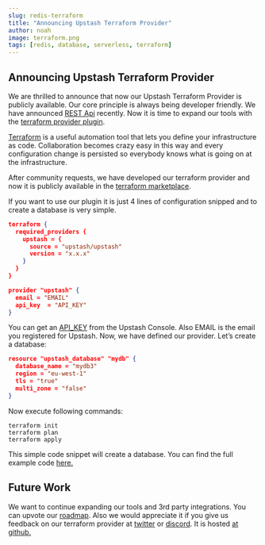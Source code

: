 ```yaml
---
slug: redis-terraform
title: "Announcing Upstash Terraform Provider"
author: noah
image: terraform.png
tags: [redis, database, serverless, terraform]
---
```


## Announcing Upstash Terraform Provider

We are thrilled to announce that now our Upstash Terraform Provider is publicly available. Our core principle is always being developer friendly. We have announced [REST Api](https://docs.upstash.com/features/restapi) recently. Now it is time to expand our tools with the [terraform provider plugin](https://github.com/upstash/terraform-provider-upstash).

[Terraform](https://www.terraform.io/) is a useful automation tool that lets you define your infrastructure as code. Collaboration becomes crazy easy in this way and every configuration change is persisted so everybody knows what is going on at the infrastructure.

After community requests, we have developed our terraform provider and now it is publicly available in the [terraform marketplace](https://registry.terraform.io/providers/upstash/upstash/latest).

If you want to use our plugin it is just 4 lines of configuration snipped and to create a database is very simple.

```json
terraform {
  required_providers {
    upstash = {
      source = "upstash/upstash"
      version = "x.x.x"
    }
  }
}

provider "upstash" {
  email = "EMAIL"
  api_key  = "API_KEY"
}

```

You can get an [API_KEY](https://docs.upstash.com/howto/developerapi) from the Upstash Console. Also EMAIL is the email you registered for Upstash. Now, we have defined our provider. Let’s create a database:

```json
resource "upstash_database" "mydb" {
  database_name = "mydb3"
  region = "eu-west-1"
  tls = "true"
  multi_zone = "false"
}
```

Now execute following commands:

```shell
terraform init
terraform plan
terraform apply
```

This simple code snippet will create a database. You can find the full example code [here.](https://github.com/upstash/terraform-provider-upstash/blob/master/examples/main.tf)

## Future Work

We want to continue expanding our tools and 3rd party integrations. You can upvote our [roadmap](https://roadmap.upstash.com/). Also we would appreciate it if you give us feedback on our terraform provider at [twitter](https://twitter.com) or [discord](https://discord.com/invite/w9SenAtbme). It is hosted [at github. ](https://github.com/upstash/terraform-provider-upstash)

